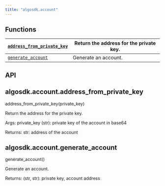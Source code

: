 ```yaml
---
title: "algosdk.account"
---
```


<a id="module-algosdk.account"></a>

<a id="algosdk-account"></a>

<a id="module-contents"></a>

<a id="functions"></a>

## Functions

| [`address_from_private_key`](#algosdk.account.address_from_private_key)   | Return the address for the private key.   |
|---------------------------------------------------------------------------|-------------------------------------------|
| [`generate_account`](#algosdk.account.generate_account)                   | Generate an account.                      |

<a id="api"></a>

## API

<a id="algosdk.account.address_from_private_key"></a>

## algosdk.account.address_from_private_key

address_from_private_key(private_key)

Return the address for the private key.

Args:
private_key (str): private key of the account in base64

Returns:
str: address of the account

<a id="algosdk.account.generate_account"></a>

## algosdk.account.generate_account

generate_account()

Generate an account.

Returns:
(str, str): private key, account address
